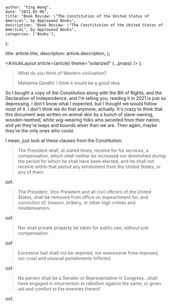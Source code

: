 
    author: "Ying Wang",
    date: "2021-02-06",
    title: "Book Review: \"The Constitution of the United States of America\", by Applewood Books",
    description: "Book Review: \"The Constitution of the United States of America\", by Applewood Books",
    categories: ['Books'],
};

  title: article.title,
  description: article.description,
};

  <ArticleLayout article={article} theme="solarized" {...props} />
);

> What do you think of Western civilization?
>
> Mahatma Gandhi: I think it would be a good idea.

So I bought a copy of the Constitution along with the Bill of Rights, and the
Declaration of Independence, and I'm telling you, reading it in 2021 is just so
depressing. I don't know what I expected, but I thought we would follow most of
it. I don't think we do that anymore, actually. It's crazy to think that this
document was written on animal skin by a bunch of slave-owning, wooden-teethed,
white wig-wearing folks who seceded from their nation, and yet they're leaps and
bounds wiser than we are. Then again, maybe they're the only ones who could.

I mean, just look at these clauses from the Constitution:

> The President shall, at stated times, receive for his services, a
> compensation, which shall neither be increased nor diminished during the
> period for which he shall have been elected, and he shall not receive within
> that period any emolument from the United States, or any of them.

oof.

> The President, Vice President and all civil officers of the United States,
> shall be removed from office on impeachment for, and conviction of, treason,
> bribery, or other high crimes and misdemeanors.

oof.

> Nor shall private property be taken for public use, without just compensation.

oof.

> Excessive bail shall not be required, nor execessive fines imposed, nor cruel
> and unusual punishments inflicted.

oof.

> No person shall be a Senator or Representative in Congress...shall have
> engaged in insurrection or rebellion against the same, or given aid and
> comfort to the enemies thereof.

oof.
